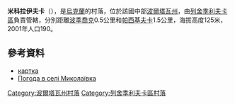 {{coord|49|27|18|N|34|3|38|E|scale:100000_region:UA|display=title}}

'''米科拉伊夫卡'''（{{lang-uk|Миколаївка}}），是[[烏克蘭|烏克蘭]]的村落，位於該國中部[[波爾塔瓦州|波爾塔瓦州]]，由[[列舍季利夫卡區|列舍季利夫卡區]]負責管轄，分別距離[[波季喬克_(列舍季利夫卡區)|波季喬克]]0.5公里和[[帕西基夫卡_(列舍季利夫卡區)|帕西基夫卡]]1.5公里，海拔高度125米，2001年人口190。

==參考資料==
* [http://gska2.rada.gov.ua/pls/z7502/A005?rdat1=11.04.2015&rf7571=26581 картка]{{dead link|date=2018年4月 |bot=InternetArchiveBot |fix-attempted=yes }}
* [http://weather.in.ua/ua/poltavskaja/15525 Погода в селі Миколаївка] {{Wayback|url=http://weather.in.ua/ua/poltavskaja/15525 |date=20160305065754 }}

{{DEFAULTSORT:Миколаївка}}
[[Category:波爾塔瓦州村落|Category:波爾塔瓦州村落]]
[[Category:列舍季利夫卡區村落|Category:列舍季利夫卡區村落]]


{{Poltava-geo-stub}}